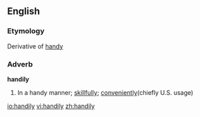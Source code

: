 ==English==

===Etymology===
Derivative of [[handy]]

===Adverb===
'''handily'''

#In a handy manner; [[skillfully]]; [[conveniently]](chiefly U.S. usage)

[[io:handily]]
[[vi:handily]]
[[zh:handily]]